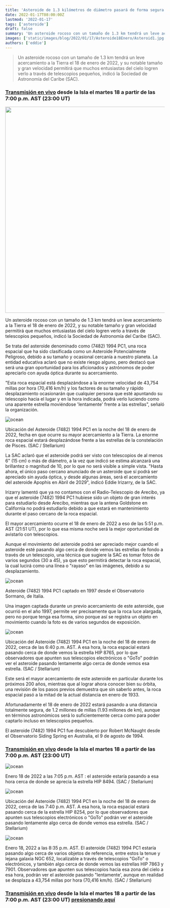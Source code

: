 ```yaml
---
title: 'Asteroide de 1.3 kilómetros de diámetro pasará de forma segura el 18 de enero de 2022'
date: 2022-01-17T08:00:00Z
lastmod: '2022-01-17'
tags: ['asteroide']
draft: false
summary: 'Un asteroide rocoso con un tamaño de 1.3 km tendrá un leve acercamiento a la Tierra el 18 de enero de 2022, y su notable tamaño y gran velocidad permitirá que muchos entusiastas del cielo logren verlo a través de telescopios pequeños, indicó la Sociedad de Astronomía del Caribe (SAC).'
images: ['static/images/blog/2022/01/17/Asteroide18Enero/Asteroid1.jpg']
authors: ['eddie']
---
```


> Un asteroide rocoso con un tamaño de 1.3 km tendrá un leve acercamiento a la Tierra el 18 de enero de 2022, y su notable tamaño y gran velocidad permitirá que muchos entusiastas del cielo logren verlo a través de telescopios pequeños, indicó la Sociedad de Astronomía del Caribe (SAC).

### [Transmisión en vivo](http://facebook.com/sociedad.astronomia) desde la Isla el martes 18 a partir de las 7:00 p.m. AST (23:00 UT)

<img src="/static/images/blog/2022/01/17/Asteroide18Enero/Asteroid1.jpg" width="650"/>

Un asteroide rocoso con un tamaño de 1.3 km tendrá un leve acercamiento a la Tierra el 18 de enero de 2022, y su notable tamaño y gran velocidad permitirá que muchos entusiastas del cielo logren verlo a través de telescopios pequeños, indicó la Sociedad de Astronomía del Caribe (SAC).

Se trata del asteroide denominado como (7482) 1994 PC1, una roca espacial que ha sido clasificada como un Asteroide Potencialmente Peligroso, debido a su tamaño y ocasional cercanía a nuestro planeta. La entidad educativa aclaró que no existe riesgo alguno, pero destacó que será una gran oportunidad para los aficionados y astrónomos de poder apreciarlo con ayuda óptica durante su acercamiento.

"Esta roca espacial está desplazándose a la enorme velocidad de 43,754 millas por hora (70,416 km/h) y los factores de su tamaño y rápido desplazamiento ocasionarán que cualquier persona que esté apuntando su telescopio hacia el lugar y en la hora indicada, podrá verlo luciendo como una aparente estrella moviéndose 'lentamente' frente a las estrellas", señaló la organización.

![ocean](/static/images/blog/2022/01/17/Asteroide18Enero/Ubicacion_Asteroide_7482_enero_18_a_las_7pm.jpg)
<div className="flex flex-wrap -mx-2 overflow-hidden xl:-mx-2">
  <div style={{color:'#cdc332', fontSize: 'smaller'}}>
    Ubicación del Asteroide (7482) 1994 PC1 en la noche del 18 de enero de 2022, fecha
en que ocurre su mayor acercamiento a la Tierra. La enorme roca espacial estará desplazándose frente a las estrellas de la constelación de Pisces.  (SAC / Stellarium)
  </div>
</div>

La SAC aclaró que el asteroide podrá ser visto con telescopios de al menos 6" (15 cm) o más de diámetro, a la vez que indicó se estima alcanzará una brillantez o magnitud de 10, por lo que no será visible a simple vista. "Hasta ahora, el único paso cercano anunciado de un asteroide que sí podrá ser apreciado sin ayuda óptica, y desde algunas áreas, será el acercamiento del asteroide Apophis en Abril de 2029",  indicó Eddie Irizarry, de la SAC.

Irizarry lamentó que ya no contamos con el Radio-Telescopio de Arecibo, ya que el asteroide (7482) 1994 PC1 hubiese sido un objeto de gran interés para estudiarlo desde Arecibo, mientras que la antena Goldstone en California no podrá estudiarlo debido a que estará en mantenimiento durante el paso cercano de la roca espacial.

El mayor acercamiento ocurre el 18 de enero de 2022 a eso de las 5:51 p.m. AST (21:51 UT), por lo que esa misma noche será la mejor oportunidad de avistarlo con telescopios. 

Aunque el movimiento del asteroide podrá ser apreciado mejor cuando el asteroide esté pasando algo cerca de donde vemos las estrellas de fondo a través de un telescopio, una técnica que sugiere la SAC es tomar fotos de varios segundos (30 a 45), ya que esto permitirá detectar la roca espacial, la cual lucirá como una línea o "rayaso" en las imágenes, debido a su desplazamiento.

![ocean](/static/images/blog/2022/01/17/Asteroide18Enero/Asteroide7482Sormano.jpg)
<div className="flex flex-wrap -mx-2 overflow-hidden xl:-mx-2">
  <div style={{color:'#cdc332', fontSize: 'smaller'}}>
    Asteroide (7482) 1994 PC1 captado en 1997 desde el Observatorio Sormano, de Italia.
  </div>
</div>

Una imagen captada durante un previo acercamiento de este asteroide, que ocurrió en el año 1997, permite ver precisamente que la roca luce alargada, pero no porque tenga esa forma, sino porque así se registra un objeto en movimiento cuando la foto es de varios segundos de exposición.

![ocean](/static/images/blog/2022/01/17/Asteroide18Enero/ubic7482_645pm_cerca_hip8765.jpg)
<div className="flex flex-wrap -mx-2 overflow-hidden xl:-mx-2">
  <div style={{color:'#cdc332', fontSize: 'smaller'}}>
    Ubicación del Asteroide (7482) 1994 PC1 en la noche del 18 de enero de 2022, cerca de las 6:40 p.m. AST.   A esa hora, la roca espacial estará pasando cerca de donde vemos la estrella HIP 8765, por lo que observadores que apunten sus telescopios electrónicos o "GoTo" podrán ver el asteroide pasando lentamente algo cerca de donde vemos esa estrella. (SAC / Stellarium)
  </div>
</div>

Este será el mayor acercamiento de este asteroide en particular durante los próximos 200 años, mientras que al lograr ahora conocer bien su órbita, una revisión de los pasos previos demuestra que sin saberlo antes, la roca espacial pasó a la mitad de la actual distancia en enero de 1933.

Afortunadamente el 18 de enero de 2022 estará pasando a una distancia totalmente segura, de 1.2 millones de millas (1.93 millones de km), aunque en términos astronómicos será lo suficientemente cerca como para poder captarlo incluso en telescopios pequeños. 

El asteroide (7482) 1994 PC1 fue descubierto por Robert McNaught desde el Observatorio Siding Spring en Australia, el 9 de agosto de 1994. 

### [Transmisión en vivo](http://facebook.com/sociedad.astronomia) desde la Isla el martes 18 a partir de las 7:00 p.m. AST (23:00 UT)

![ocean](/static/images/blog/2022/01/17/Asteroide18Enero/ubic7482_705pm_cerca_hip8494.jpg)
<div className="flex flex-wrap -mx-2 overflow-hidden xl:-mx-2">
  <div style={{color:'#cdc332', fontSize: 'smaller'}}>
    Enero 18 de 2022 a las 7:05 p.m. AST :  el asteroide estaría pasando a esa hora cerca de donde se aprecia la estrella HIP 8494. (SAC / Stellarium)
  </div>
</div>

![ocean](/static/images/blog/2022/01/17/Asteroide18Enero/ubic7482_705pm_cerca_hip8494.jpg)
<div className="flex flex-wrap -mx-2 overflow-hidden xl:-mx-2">
  <div style={{color:'#cdc332', fontSize: 'smaller'}}>
    Ubicación del Asteroide (7482) 1994 PC1 en la noche del 18 de enero de 2022, cerca de las 7:40 p.m. AST. A esa hora, la roca espacial estará pasando cerca de la estrella HIP 8254, por lo que observadores que apunten sus telescopios electrónicos o "GoTo" podrán ver el asteroide pasando lentamente algo cerca de donde vemos esa estrella. (SAC / Stellarium)
  </div>
</div>

![ocean](/static/images/blog/2022/01/17/Asteroide18Enero/ubic7482_835pm_.jpg)
<div className="flex flex-wrap -mx-2 overflow-hidden xl:-mx-2">
  <div style={{color:'#cdc332', fontSize: 'smaller'}}>
    Enero 18, 2022 a las 8:35 p.m. AST. El asteroide (7482) 1994 PC1 estaría pasando algo cerca de varios objetos de referencia, entre estos la tenue y lejana galaxia NGC 652, localizable a través de telescopios "GoTo" o electrónicos, y también algo cerca de donde vemos las estrellas HIP 7863  y  7901. Observadores que apunten sus telescopios hacia esa zona del cielo a esa hora, podrán ver el asteroide pasando "lentamente', aunque en realidad se desplaza a 43,754 millas por hora (70,416 km/h). (SAC / Stellarium)
  </div>
</div>

### [Transmisión en vivo](http://facebook.com/sociedad.astronomia) desde la Isla el martes 18 a partir de las 7:00 p.m. AST (23:00 UT) [presionando aquí](http://facebook.com/sociedad.astronomia)
